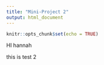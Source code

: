 ```yaml
---
title: "Mini-Project 2"
output: html_document
---
```


```r
knitr::opts_chunk$set(echo = TRUE)
```

HI hannah

this is test 2

```r

```

